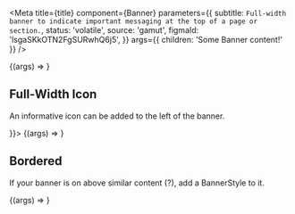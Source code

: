 
<Meta
  title={title}
  component={Banner}
  parameters={{
    subtitle: `Full-width banner to indicate important messaging at the top of a page or section.`,
    status: 'volatile',
    source: 'gamut',
    figmaId: 'lsgaSKkOTN2FgSURwhQ6j5',
  }}
  args={{ children: 'Some Banner content!' }}
/>

<Canvas>
  <Story name="Banner">{(args) => <Banner {...args} />}</Story>
</Canvas>

<Props of={Banner} />

## Full-Width Icon

An informative icon can be added to the left of the banner.

<Canvas>
  <Story name="Icon Banner" args={{ icon: <AlertIcon /> }}>
    {(args) => <Banner {...args} />}
  </Story>
</Canvas>

## Bordered

If your banner is on above similar content (?), add a BannerStyle to it.

<Canvas>
  <Story name="Bordered" args={{ displayStyle: BannerStyle.BorderBottom }}>
    {(args) => <Banner {...args} />}
  </Story>
</Canvas>
